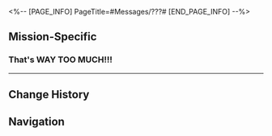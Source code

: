 <%-- [PAGE_INFO]
PageTitle=#Messages/???#
[END_PAGE_INFO] --%>
{{Messages Infobox
|id        = 35
|image     = NPC ??? Icon.png
|type      = NPC
|sender    = ???
|signature = 
|faction   = The Xianzhou Luofu
}}

==Mission-Specific==
===That's WAY TOO MUCH!!!===
{{Messages
|start_condition = 
|text =
:'''???:''' That's WAY TOO MUCH!!!
:'''???:''' Are you for real?
:{Choice} Who are you?
::'''(Trailblazer):''' Who are you? How did you get my number?
:{Choice} Are you the tea seller?
::'''(Trailblazer):''' Could you be the tea-selling foxian lady Daiqing?
:'''???:''' Sorry, I overreacted. You were scammed. The Foxian Beauty Daiqing account is a cyber fraud, and I'm that account's alt...
:'''???:''' I didn't think you would send that much money over. My conscience can't handle it. I wanna return the money to you
:'''???:''' Plus, you wouldn't want to lose that much money, right?
:{Choice} So let's meet
::'''(Trailblazer):''' Sure, I'd like to meet up
:{Choice} I think you're scared
::'''(Trailblazer):''' Your conscience? I don't think so. I think you're scared. The amount involved exceeded your expectation, right?
::'''???:''' You're not wrong, but u wouldn't want to be scammed either. So I'll return your money. Win-win
:{Choice} It's just a tiny amount
::'''(Trailblazer):''' It's just a tiny amount of money, don't worry about it
::'''???:''' Easy for you to say, but ur money hasn't actually been credited into my acct, and it's now being flagged 4 investigation by the IPC safe credit agency
::'''???:''' I don't understand rich dudes like you. You're so rich. Why don't you go and buy some real tea leaves?
:'''???:''' I'm regretting everything. I'll return all the money 2 u
:'''???:''' Save this account in ur contacts as Qingster. I'll contact u when you're at Cloudford.
}}
----

==Change History==
{{Change History|1.0}}

==Navigation==
{{Messages Navbox}}